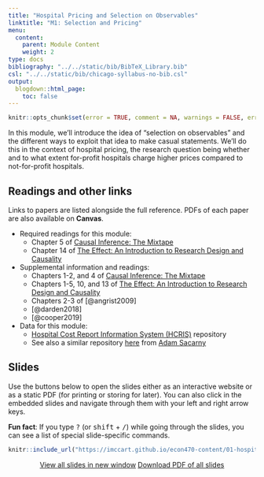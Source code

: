 ```yaml
---
title: "Hospital Pricing and Selection on Observables"
linktitle: "M1: Selection and Pricing"
menu:
  content:
    parent: Module Content
    weight: 2
type: docs
bibliography: "../../static/bib/BibTeX_Library.bib"
csl: "../../static/bib/chicago-syllabus-no-bib.csl"
output:
  blogdown::html_page:
    toc: false
---
```


```r
knitr::opts_chunk$set(error = TRUE, comment = NA, warnings = FALSE, errors = FALSE, messages = FALSE, tidy = FALSE, echo = FALSE)
```

In this module, we'll introduce the idea of "selection on observables" and the different ways to exploit that idea to make casual statements. We'll do this in the context of hospital pricing, the research question being whether and to what extent for-profit hospitals charge higher prices compared to not-for-profit hospitals.

## Readings and other links

Links to papers are listed alongside the full reference. PDFs of each paper are also available on **Canvas**.

- <i class="fas fa-book"></i> Required readings for this module:
    - Chapter 5 of [Causal Inference: The Mixtape](https://mixtape.scunning.com/)
    - Chapter 14 of [The Effect: An Introduction to Research Design and Causality](https://theeffectbook.net/)
- <i class="fas fa-external-link-square-alt"></i> Supplemental information and readings:
    - Chapters 1-2, and 4 of [Causal Inference: The Mixtape](https://mixtape.scunning.com/)
    - Chapters 1-5, 10, and 13 of [The Effect: An Introduction to Research Design and Causality](https://theeffectbook.net/)
    - Chapters 2-3 of [@angrist2009]
    - [@darden2018]
    - [@cooper2019]    
- <i class="fa fa-database"></i> Data for this module:
    - [Hospital Cost Report Information System (HCRIS)](https://github.com/imccart/HCRIS) repository
    - See also a similar repository [here](https://github.com/asacarny/hospital-cost-reports) from [Adam Sacarny](http://sacarny.com/)
    

## Slides

Use the buttons below to open the slides either as an interactive website or as a static PDF (for printing or storing for later). You can also click in the embedded slides and navigate through them with your left and right arrow keys.

:::fyi
**Fun fact**: If you type <kbd>?</kbd> (or <kbd>shift</kbd> + <kbd>/</kbd>) while going through the slides, you can see a list of special slide-specific commands.
:::


<center>

```r
knitr::include_url("https://imccart.github.io/econ470-content/01-hospital-pricing.html")
```


<p><a class="btn btn-primary btn-lg" target="_blank" href="https://imccart.github.io/Econ470-content/01-hospital-pricing.html"><i class="fas fa-external-link-alt"></i> View all slides in new window</a> <a class="btn btn-primary btn-lg" target="_blank" href="https://imccart.github.io/Econ470-content/01-hospital-pricing.pdf" role="button"><i class="far fa-file-pdf"></i> Download PDF of all slides</a></p>

</center>
